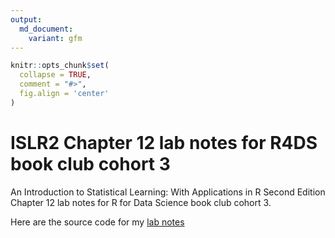 ```yaml
---
output:
  md_document:
    variant: gfm
---
```


```r
knitr::opts_chunk$set(
  collapse = TRUE,
  comment = "#>",
  fig.align = 'center'
)
```

# ISLR2 Chapter 12 lab notes for R4DS book club cohort 3

An Introduction to Statistical Learning: With Applications in R Second Edition Chapter 12 lab notes for R for Data Science book club cohort 3.  

Here are the source code for my [lab notes](https://github.com/JauntyJJS/islr2-bookclub-cohort3-chapter12-lab)
